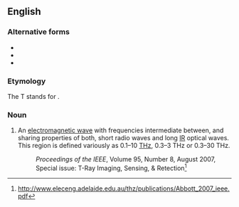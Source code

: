 ==English==
{{wikipedia}}

===Alternative forms===
* {{l|en|submillimeter wave radiation}}
* {{l|en|terahertz radiation}}
* {{l|en|T-ray}}

===Etymology===
The T stands for {{m|en|terahertz}}.

===Noun===
{{en-noun}}

# {{lb|en|engineering}} An [[electromagnetic wave]] with frequencies intermediate between, and sharing properties of both, short radio waves and long [[IR]] optical waves. This region is defined variously as 0.1–10 [[THz]], 0.3–3 THz or 0.3–30 THz.
#: ''Proceedings of the IEEE'', Volume 95, Number 8, August 2007, Special issue: T-Ray Imaging, Sensing, & Retection<ref>http://www.eleceng.adelaide.edu.au/thz/publications/Abbott_2007_ieee.pdf</ref>
